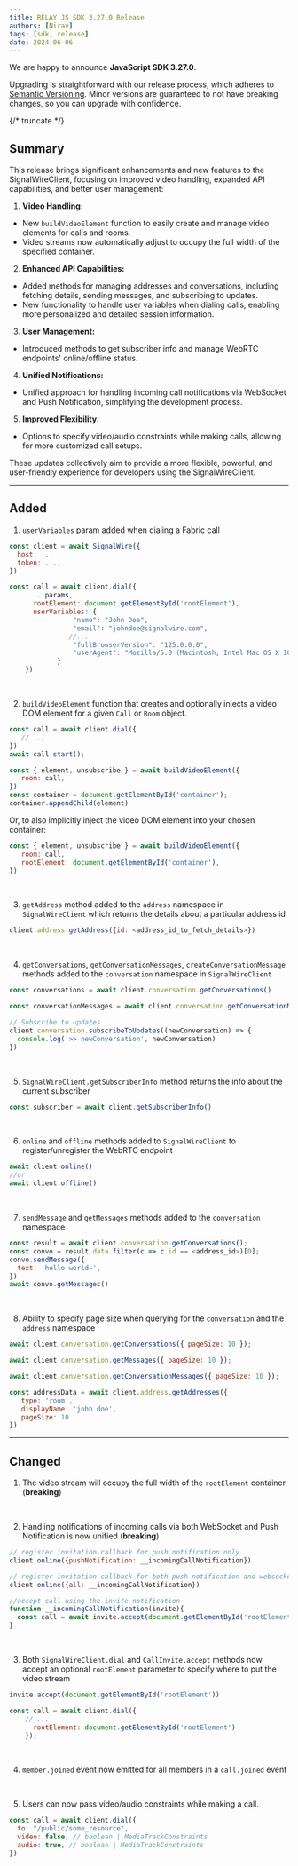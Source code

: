 ---
title: RELAY JS SDK 3.27.0 Release
authors: [Nirav]
tags: [sdk, release]
date: 2024-06-06
---

We are happy to announce **JavaScript SDK 3.27.0**.

Upgrading is straightforward with our release process, which adheres to [Semantic Versioning](https://semver.org/).
Minor versions are guaranteed to not have breaking changes, so you can upgrade with confidence.

<ReleaseCard library="@signalwire/js" version="3.27.0" releaseType="minor"/>


{/* truncate */}

## Summary

This release brings significant enhancements and new features to the SignalWireClient, focusing on improved video handling, expanded API capabilities, and better user management:

1. **Video Handling:**
- New `buildVideoElement` function to easily create and manage video elements for calls and rooms.
- Video streams now automatically adjust to occupy the full width of the specified container.

2. **Enhanced API Capabilities:**
- Added methods for managing addresses and conversations, including fetching details, sending messages, and subscribing to updates.
- New functionality to handle user variables when dialing calls, enabling more personalized and detailed session information.

3. **User Management:**
- Introduced methods to get subscriber info and manage WebRTC endpoints' online/offline status.

4. **Unified Notifications:**
- Unified approach for handling incoming call notifications via WebSocket and Push Notification, simplifying the development process.

5. **Improved Flexibility:**
- Options to specify video/audio constraints while making calls, allowing for more customized call setups.

These updates collectively aim to provide a more flexible, powerful, and user-friendly experience for developers using the SignalWireClient.


---

## Added

1. `userVariables` param added when dialing a Fabric call

```js
const client = await SignalWire({
  host: ...
  token: ...,
})

const call = await client.dial({
      ...params,
      rootElement: document.getElementById('rootElement'),
      userVariables: {
                "name": "John Doe",
                "email": "johndoe@signalwire.com",
               //...
                "fullBrowserVersion": "125.0.0.0",
                "userAgent": "Mozilla/5.0 (Macintosh; Intel Mac OS X 10_15_7) AppleWebKit/537.36 (KHTML, like Gecko) Chrome/125.0.0.0 Safari/537.36",
            }
    })

```

<br />

2. `buildVideoElement` function that creates and optionally injects a video DOM element for a given `Call` or `Room` object.

```js
const call = await client.dial({
   // ...
})
await call.start();

const { element, unsubscribe } = await buildVideoElement({
   room: call,
})
const container = document.getElementById('container');
container.appendChild(element)
```

Or, to also implicitly inject the video DOM element into your chosen container:

```js
const { element, unsubscribe } = await buildVideoElement({
   room: call,
   rootElement: document.getElementById('container'),
})
```

<br />

3.  `getAddress` method added to the `address` namespace in `SignalWireClient` which returns the details about a particular address id
```js
client.address.getAddress({id: <address_id_to_fetch_details>})
```

<br />

4. `getConversations`, `getConversationMessages`, `createConversationMessage` methods added to the `conversation` namespace in `SignalWireClient`
```js
const conversations = await client.conversation.getConversations()

const conversationMessages = await client.conversation.getConversationMessages({ addressId: '...' })

// Subscribe to updates
client.conversation.subscribeToUpdates((newConversation) => {
  console.log('>> newConversation', newConversation)
})
```

<br />

5. `SignalWireClient.getSubscriberInfo` method returns the info about the current subscriber
```js
const subscriber = await client.getSubscriberInfo()
```

<br />

6. `online` and `offline` methods added to `SignalWireClient` to register/unregister the WebRTC endpoint
```js
await client.online()
//or
await client.offline()
```

<br />

7. `sendMessage` and `getMessages` methods added to the `conversation` namespace
```js
const result = await client.conversation.getConversations();
const convo = result.data.filter(c => c.id == <address_id>)[0];
convo.sendMessage({
  text: 'hello world~',
})
await convo.getMessages()
```

<br />

8. Ability to specify page size when querying for the `conversation` and the `address` namespace
```js
await client.conversation.getConversations({ pageSize: 10 });

await client.conversation.getMessages({ pageSize: 10 });

await client.conversation.getConversationMessages({ pageSize: 10 });

const addressData = await client.address.getAddresses({
   type: 'room',
   displayName: 'john doe',
   pageSize: 10
})
```

---

## Changed

1. The video stream will occupy the full width of the `rootElement` container (**breaking**)

<br />

2. Handling notifications of incoming calls via both WebSocket and Push Notification is now unified (**breaking**)

```js
// register invitation callback for push notification only
client.online({pushNotification: __incomingCallNotification})

// register invitation callback for both push notification and websocket
client.online({all: __incomingCallNotification})

//accept call using the invite notification
function __incomingCallNotification(invite){
  const call = await invite.accept(document.getElementById('rootElement'))
}
```

<br />

3. Both `SignalWireClient.dial` and `CallInvite.accept` methods now accept an optional `rootElement` parameter to specify where to put the video stream
```js
invite.accept(document.getElementById('rootElement'))

const call = await client.dial({
    // ...
      rootElement: document.getElementById('rootElement')
    });
```

<br />

4. `member.joined` event now emitted for all members in a `call.joined` event

<br />

5. Users can now pass video/audio constraints while making a call.
```js
const call = await client.dial({
  to: "/public/some_resource",
  video: false, // boolean | MediaTrackConstraints
  audio: true, // boolean | MediaTrackConstraints
})
```